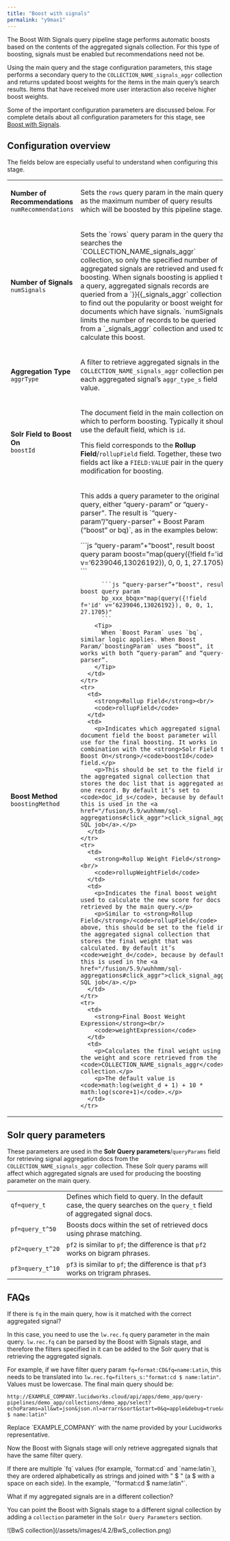 ```yaml
---
title: "Boost with signals"
permalink: "y9max1"
---
```


The Boost With Signals query pipeline stage performs automatic boosts based on the contents of the aggregated signals collection. For this type of boosting, signals must be enabled but recommendations need not be.

Using the main query and the stage configuration parameters, this stage performs a secondary query to the `COLLECTION_NAME_signals_aggr` collection and returns updated boost weights for the items in the main query’s search results. Items that have received more user interaction also receive higher boost weights.

Some of the important configuration parameters are discussed below. For complete details about all configuration parameters for this stage, see [Boost with Signals](/managed-fusion/5.9/ihes2t/boost-with-signals-stage).

## Configuration overview

The fields below are especially useful to understand when configuring this stage.

<table>
  <colgroup>
    <col style="width: 25%;" />
    <col style="width: 75%;" />
  </colgroup>
  <tbody>
    <tr>
      <td>
        <strong>Number of Recommendations</strong><br/>
        <code>numRecommendations</code>
      </td>
      <td>
        <p>Sets the <code>rows</code> query param in the main query as the maximum number of query results which will be boosted by this pipeline stage.</p>
      </td>
    </tr>
    <tr>
      <td>
        <strong>Number of Signals</strong><br/>
        <code>numSignals</code>
      </td>
      <td>
        <p>Sets the `rows` query param in the query that searches the `COLLECTION_NAME_signals_aggr` collection, so only the specified number of aggregated signals are retrieved and used for boosting. When signals boosting is applied to a query, aggregated signals records are queried from a `}}{{_signals_aggr` collection to find out the popularity or boost weight for documents which have signals. `numSignals` limits the number of records to be queried from a `_signals_aggr` collection and used to calculate this boost.</p>
      </td>
    </tr>
    <tr>
      <td>
        <strong>Aggregation Type</strong><br/>
        <code>aggrType</code>
      </td>
      <td>
        <p>A filter to retrieve aggregated signals in the <code>COLLECTION_NAME_signals_aggr</code> collection per each aggregated signal’s <code>aggr_type_s</code> field value.</p>
      </td>
    </tr>
    <tr>
      <td>
        <strong>Solr Field to Boost On</strong><br/>
        <code>boostId</code>
      </td>
      <td>
        <p>The document field in the main collection on which to perform boosting. Typically it should use the default field, which is <code>id</code>.</p>
        <p>This field corresponds to the <strong>Rollup Field</strong>/<code>rollupField</code> field. Together, these two fields act like a <code>FIELD:VALUE</code> pair in the query modification for boosting.</p>
      </td>
    </tr>
    <tr>
      <td>
        <strong>Boost Method</strong><br/>
        <code>boostingMethod</code>
      </td>
      <td>
        <p>This adds a query parameter to the original query, either “query-param” or “query-parser”. The result is `“query-param”/“query-parser” + Boost Param (“boost” or bq)`, as in the examples below:</p>
          ```js “query-param”+"boost", result boost query param
          boost="map(query({!field f='id' v=‘6239046,13026192}), 0, 0, 1, 27.1705)"
          ```

          ```js “query-parser”+"boost", result boost query param
          bp_xxx_bbqx="map(query({!field f='id' v=‘6239046,13026192}), 0, 0, 1, 27.1705)"
          ```
        <Tip>
          When `Boost Param` uses `bq`, similar logic applies. When Boost Param/`boostingParam` uses “boost”, it works with both “query-param” and “query-parser”.
        </Tip>
      </td>
    </tr>
    <tr>
      <td>
        <strong>Rollup Field</strong><br/>
        <code>rollupField</code>
      </td>
      <td>
        <p>Indicates which aggregated signal document field the boost parameter will use for the final boosting. It works in combination with the <strong>Solr Field to Boost On</strong>/<code>boostId</code> field.</p>
        <p>This should be set to the field in the aggregated signal collection that stores the doc list that is aggregated as one record. By default it’s set to <code>doc_id_s</code>, because by default this is used in the <a href="/fusion/5.9/wuhhmm/sql-aggregations#click_aggr">click_signal_aggr SQL job</a>.</p>
      </td>
    </tr>
    <tr>
      <td>
        <strong>Rollup Weight Field</strong><br/>
        <code>rollupWeightField</code>
      </td>
      <td>
        <p>Indicates the final boost weight used to calculate the new score for docs retrieved by the main query.</p>
        <p>Similar to <strong>Rollup Field</strong>/<code>rollupField</code> above, this should be set to the field in the aggregated signal collection that stores the final weight that was calculated. By default it’s <code>weight_d</code>, because by default this is used in the <a href="/fusion/5.9/wuhhmm/sql-aggregations#click_aggr">click_signal_aggr SQL job</a>.</p>
      </td>
    </tr>
    <tr>
      <td>
        <strong>Final Boost Weight Expression</strong><br/>
        <code>weightExpression</code>
      </td>
      <td>
        <p>Calculates the final weight using the weight and score retrieved from the <code>COLLECTION_NAME_signals_aggr</code> collection.</p>
        <p>The default value is <code>math:log(weight_d + 1) + 10 * math:log(score+1)</code>.</p>
      </td>
    </tr>
  </tbody>
</table>

## Solr query parameters

These parameters are used in the **Solr Query parameters**/`queryParams` field for retrieving signal aggregation docs from the `COLLECTION_NAME_signals_aggr` collection. These Solr query params will affect which aggregated signals are used for producing the boosting parameter on the main query.

|  |  |
| --- | --- |
| `qf=query_t` | Defines which field to query. In the default case, the query searches on the `query_t` field of aggregated signal docs. |
| `pf=query_t^50` | Boosts docs within the set of retrieved docs using phrase matching. |
| `pf2=query_t^20` | `pf2` is similar to `pf`; the difference is that `pf2` works on bigram phrases. |
| `pf3=query_t^10` | `pf3` is similar to `pf`; the difference is that `pf3` works on trigram phrases. |

## FAQs

If there is `fq` in the main query, how is it matched with the correct aggregated signal?

In this case, you need to use the `lw.rec.fq` query parameter in the main query. `lw.rec.fq` can be parsed by the Boost with Signals stage, and therefore the filters specified in it can be added to the Solr query that is retrieving the aggregated signals.

For example, if we have filter query param `fq=format:CD&fq=name:Latin`, this needs to be translated into `lw.rec.fq=filters_s:"format:cd $ name:latin"`. Values must be lowercase. The final main query should be:

```
http://EXAMPLE_COMPANY.lucidworks.cloud/api/apps/demo_app/query-pipelines/demo_app/collections/demo_app/select?echoParams=all&wt=json&json.nl=arrarr&sort&start=0&q=apple&debug=true&rows=10&lw.rec.fq=filters_s:"format:cd $ name:latin"
```

<Note>
Replace `EXAMPLE_COMPANY` with the name provided by your Lucidworks representative.
</Note>

Now the Boost with Signals stage will only retrieve aggregated signals that have the same filter query.

<Note>
If there are multiple `fq` values (for example, `format:cd` and `name:latin`), they are ordered alphabetically as strings and joined with " $ " (a $ with a space on each side). In the example, `"format:cd $ name:latin"`.
</Note>

What if my aggregated signals are in a different collection?

You can point the Boost with Signals stage to a different signal collection by adding a `collection` parameter in the `Solr Query Parameters` section.

<Frame>![BwS collection](/assets/images/4.2/BwS_collection.png)</Frame>